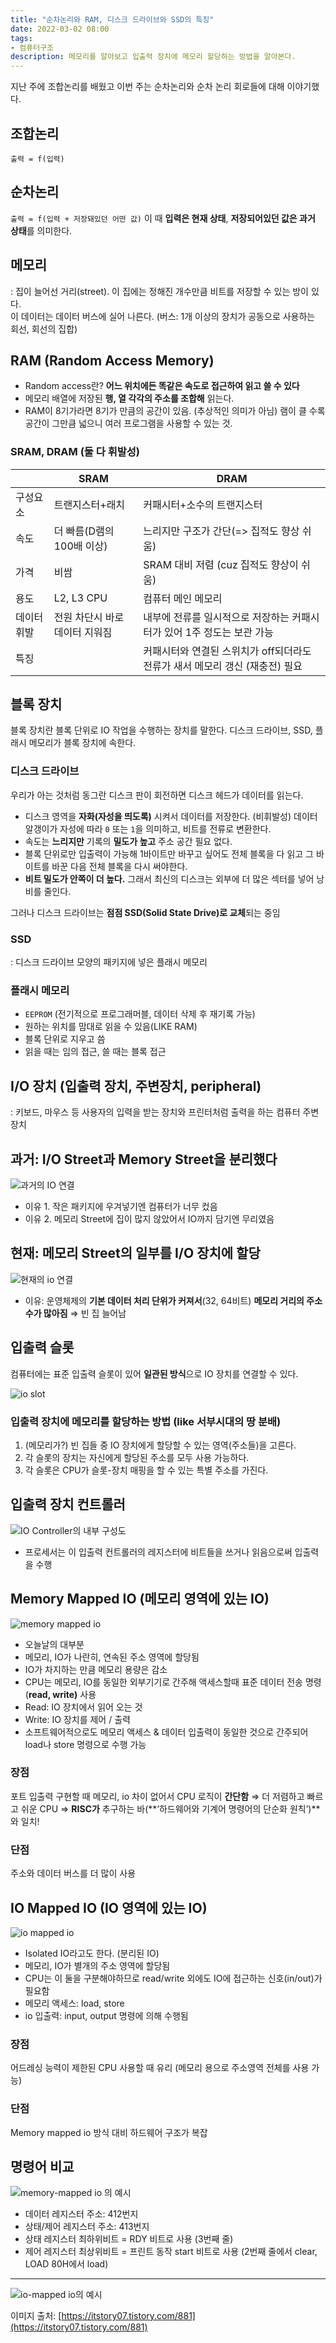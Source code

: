 ```yaml
---
title: "순차논리와 RAM, 디스크 드라이브와 SSD의 특징"
date: 2022-03-02 08:00
tags:
- 컴퓨터구조
description: 메모리를 알아보고 입출력 장치에 메모리 할당하는 방법을 알아본다.
---
```


지난 주에 조합논리를 배웠고 이번 주는 순차논리와 순차 논리 회로들에 대해 이야기했다.

## 조합논리

`출력 = f(입력)`

## 순차논리

`출력 = f(입력 + 저장돼있던 어떤 값)`
이 때 **입력은 현재 상태**, **저장되어있던 값은 과거 상태**를 의미한다.

## **메모리**

: 집이 늘어선 거리(street). 이 집에는 정해진 개수만큼 비트를 저장할 수 있는 방이 있다.  
이 데이터는 데이터 버스에 실어 나른다. (버스: 1개 이상의 장치가 공동으로 사용하는 회선, 회선의 집합)

## RAM (Random Access Memory)

- Random access란? **어느 위치에든 똑같은 속도로 접근하여 읽고 쓸 수 있다**
- 메모리 배열에 저장된 **행, 열 각각의 주소를 조합해** 읽는다.
- RAM이 8기가라면 8기가 만큼의 공간이 있음. (추상적인 의미가 아님)
램이 클 수록 공간이 그만큼 넓으니 여러 프로그램을 사용할 수 있는 것.

### SRAM, DRAM (둘 다 휘발성)

|   | SRAM | DRAM |
|---|------|------|
| 구성요소  | 트랜지스터+래치 | 커패시터+소수의 트랜지스터 |
| 속도   | 더 빠름(D램의 100배 이상)| 느리지만 구조가 간단(=> 집적도 향상 쉬움) |
| 가격  | 비쌈 | SRAM 대비 저렴 (cuz 집적도 향상이 쉬움) |
| 용도  | L2, L3 CPU | 컴퓨터 메인 메모리 |
| 데이터 휘발 | 전원 차단시 바로 데이터 지워짐 | 내부에 전류를 일시적으로 저장하는 커패시터가 있어 1주 정도는 보관 가능 |
| 특징   |  | 커패시터와 연결된 스위치가 off되더라도 전류가 새서 메모리 갱신 (재충전) 필요 |

## 블록 장치

블록 장치란 블록 단위로 IO 작업을 수행하는 장치를 말한다.
디스크 드라이브, SSD, 플래시 메모리가 블록 장치에 속한다.

### 디스크 드라이브

우리가 아는 것처럼 동그란 디스크 판이 회전하면 디스크 헤드가 데이터를 읽는다.

- 디스크 영역을 **자화(자성을 띄도록)** 시켜서 데이터를 저장한다. (비휘발성)
데이터 알갱이가 자성에 따라 `0` 또는 `1`을 의미하고, 비트를 전류로 변환한다.
- 속도는 **느리지만** 기록의 **밀도가 높고** 주소 공간 필요 없다.
- 블록 단위로만 입출력이 가능해 1바이트만 바꾸고 싶어도 전체 블록을 다 읽고 그 바이트를 바꾼 다음 전체 블록을 다시 써야한다.
- **비트 밀도가 안쪽이 더 높다.** 그래서 최신의 디스크는 외부에 더 많은 섹터를 넣어 낭비를 줄인다.

그러나 디스크 드라이브는 **점점 SSD(Solid State Drive)로 교체**되는 중임

### SSD

: 디스크 드라이브 모양의 패키지에 넣은 플래시 메모리

### 플래시 메모리

- `EEPROM` (전기적으로 프로그래머블, 데이터 삭제 후 재기록 가능)
- 원하는 위치를 맘대로 읽을 수 있음(LIKE RAM)
- 블록 단위로 지우고 씀
- 읽을 때는 임의 접근, 쓸 때는 블록 접근

## I/O 장치 (입출력 장치, 주변장치, peripheral)

: 키보드, 마우스 등 사용자의 입력을 받는 장치와 프린터처럼 출력을 하는 컴퓨터 주변 장치

## 과거: I/O Street과 Memory Street을 분리했다

![과거의 IO 연결](/images/os/io2.jpg)

- 이유 1. 작은 패키지에 우겨넣기엔 컴퓨터가 너무 컸음
- 이유 2. 메모리 Street에 집이 많지 않았어서 IO까지 담기엔 무리였음

## 현재: 메모리 Street의 일부를 I/O 장치에 할당

![현재의 io 연결](/images/os/io1.jpg)

- 이유: 운영체제의 **기본 데이터 처리 단위가 커져서**(32, 64비트) **메모리 거리의 주소 수가 많아짐** ⇒ 빈 집 늘어남

## 입출력 슬롯

컴퓨터에는 표준 입출력 슬롯이 있어 **일관된 방식**으로 IO 장치를 연결할 수 있다.

![io slot](https://t1.daumcdn.net/cfile/blog/0277363D51C2BBE23B)

### 입출력 장치에 메모리를 할당하는 방법 (like 서부시대의 땅 분배)

1. (메모리가?) 빈 집들 중 IO 장치에게 할당할 수 있는 영역(주소들)을 고른다.
2. 각 슬롯의 장치는 자신에게 할당된 주소를 모두 사용 가능하다.
3. 각 슬롯은 CPU가 슬롯-장치 매핑을 할 수 있는 특별 주소를 가진다.

## 입출력 장치 컨트롤러

![IO Controller의 내부 구성도](/images/os/io4.png)

- 프로세서는 이 입출력 컨트롤러의 레지스터에 비트들을 쓰거나 읽음으로써 입출력을 수행

## Memory Mapped IO (메모리 영역에 있는 IO)

![memory mapped io](/images/os/io5.png)

- 오늘날의 대부분
- 메모리, IO가 나란히, 연속된 주소 영역에 할당됨
- IO가 차지하는 만큼 메모리 용량은 감소
- CPU는 메모리, IO를 동일한 외부기기로 간주해 액세스할때 표준 데이터 전송 명령 (**read, write)** 사용
- Read: IO 장치에서 읽어 오는 것
- Write: IO 장치를 제어 / 출력
- 소프트웨어적으로도 메모리 액세스 & 데이터 입출력이 동일한 것으로 간주되어 load나 store 명령으로 수행 가능

### 장점

포트 입출력 구현할 때 메모리, io 차이 없어서 CPU 로직이 **간단함** ⇒ 더 저렴하고 빠르고 쉬운 CPU ⇒ **RISC가** 추구하는 바(**‘하드웨어와 기계어 명령어의 단순화 원칙’)**와 일치!

### 단점

주소와 데이터 버스를 더 많이 사용

## IO Mapped IO (IO 영역에 있는 IO)

![io mapped io](/images/os/io6.png)

- Isolated IO라고도 한다. (분리된 IO)
- 메모리, IO가 별개의 주소 영역에 할당됨
- CPU는 이 둘을 구분해야하므로 read/write 외에도 IO에 접근하는 신호(in/out)가 필요함
- 메모리 액세스: load, store
- io 입출력: input, output 명령에 의해 수행됨

### 장점

어드레싱 능력이 제한된 CPU 사용할 때 유리 (메모리 용으로 주소영역 전체를 사용 가능)

### 단점

Memory mapped io 방식 대비 하드웨어 구조가 복잡

## 명령어 비교

![memory-mapped io 의 예시](/images/os/io7.png)

- 데이터 레지스터 주소: 412번지
- 상태/제어 레지스터 주소: 413번지
- 상태 레지스터 최하위비트 = RDY 비트로 사용 (3번째 줄)
- 제어 레지스터 최상위비트 = 프린트 동작 start 비트로 사용 (2번째 줄에서 clear, LOAD 80H에서 load)

---

![io-mapped io의 예시](/images/os/io3.png)

이미지 출처: [https://itstory07.tistory.com/881](https://itstory07.tistory.com/881)
